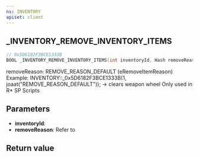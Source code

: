 ```yaml
---
ns: INVENTORY
apiset: client
---
```

## _INVENTORY_REMOVE_INVENTORY_ITEMS

```c
// 0x5D6182F3BCE1333B
BOOL _INVENTORY_REMOVE_INVENTORY_ITEMS(int inventoryId, Hash removeReason);
```

removeReason: REMOVE_REASON_DEFAULT (eRemoveItemReason)
Example: INVENTORY::_0x5D6182F3BCE1333B(1, joaat("REMOVE_REASON_DEFAULT")); -> clears weapon wheel
Only used in R* SP Scripts

## Parameters
* **inventoryId**:
* **removeReason**: Refer to <EmbeddedEnum type="eRemoveItemReason" />

## Return value
